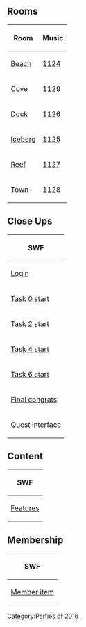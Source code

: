 

==Rooms==
<center>
{|class="wikitable"
!Room!!Music
|-
|[[Media:RoomsBeach-FindingDoryParty.swf|Beach]]||[[Media:Music1124.swf|1124]]
|-
|[[Media:RoomsCove-FindingDoryParty.swf|Cove]]||[[Media:Music1129.swf|1129]]
|-
|[[Media:RoomsDock-FindingDoryParty.swf|Dock]]||[[Media:Music1126.swf|1126]]
|-
|[[Media:RoomsBerg-FindingDoryParty.swf|Iceberg]]||[[Media:Music1125.swf|1125]]
|-
|[[Media:RoomsParty1-FindingDoryParty.swf|Reef]]||[[Media:Music1127.swf|1127]]
|-
|[[Media:RoomsTown-FindingDoryParty.swf|Town]]||[[Media:Music1128.swf|1128]]
|}
</center>

==Close Ups==
<center>
{|class="wikitable" style="text-align: center;"
!colspan="4"|SWF
|-
|colspan="4"|[[Media:Close ups160706 character dialogue login.swf-FindingDoryParty.swf|Login]]
|-
|[[Media:Close ups160706 character dialogue task0 start-FindingDoryParty.swf|Task 0 start]]||[[Media:Close ups160706 character dialogue task0 congrats-FindingDoryParty.swf|Task 0 congrats]]||[[Media:Close ups160706 character dialogue task1 start-FindingDoryParty.swf|Task 1 start]]||[[Media:Close ups160706 character dialogue task1 congrats-FindingDoryParty.swf|Task 1 congrats]]
|-
|[[Media:Close ups160706 character dialogue task2 start-FindingDoryParty.swf|Task 2 start]]||[[Media:Close ups160706 character dialogue task2 congrats-FindingDoryParty.swf|Task 2 congrats]]||[[Media:Close ups160706 character dialogue task3 start-FindingDoryParty.swf|Task 3 start]]||[[Media:Close ups160706 character dialogue task3 congrats-FindingDoryParty.swf|Task 3 congrats]]
|-
|[[Media:Close ups160706 character dialogue task4 start-FindingDoryParty.swf|Task 4 start]]||[[Media:Close ups160706 character dialogue task4 congrats-FindingDoryParty.swf|Task 4 congrats]]||[[Media:Close ups160706 character dialogue task5 start-FindingDoryParty.swf|Task 5 start]]||[[Media:Close ups160706 character dialogue task5 congrats-FindingDoryParty.swf|Task 5 congrats]]
|-
|[[Media:Close ups160706 character dialogue task6 start-FindingDoryParty.swf|Task 6 start]]||[[Media:Close ups160706 character dialogue task6 congrats-FindingDoryParty.swf|Task 6 congrats]]||[[Media:Close ups160706 character dialogue task7 start-FindingDoryParty.swf|Task 7 start]]||[[Media:Close ups160706 character dialogue task7 congrats-FindingDoryParty.swf|Task 7 congrats]]
|-
|colspan="4"|[[Media:Close ups160706 character dialogue final congrats.swf-FindingDoryParty.swf|Final congrats]]
|-
|colspan="4"|[[Media:Close upsQuest interface-FindingDoryParty.swf|Quest interface]]
|}
</center>

==Content==
<center>
{|class="wikitable"
!colspan="6"|SWF
|-
|[[Media:ContentFeatures-FindingDoryParty.swf|Features]]||[[Media:ContentInterface-FindingDoryParty.swf|Interface]]||[[Media:ContentLogo-FindingDoryParty.swf|Logo]]||[[Media:ContentParty-FindingDoryParty.swf|Party]]||[[Media:ContentParty icon-FindingDoryParty.swf|Party icon]]||[[Media:ContentPrompts-FindingDoryParty.swf|Prompts]]
|}
</center>

==Membership==
<center>
{|class="wikitable"
!SWF
|-
|[[Media:MembershipParty1-FindingDoryParty.swf|Member item]]
|}
</center>

{{Parties}}

[[Category:Parties of 2016]]